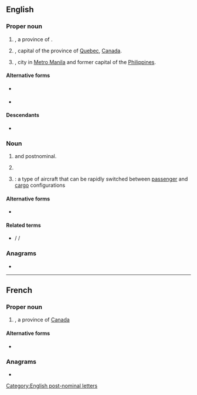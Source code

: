 {{also|Qc|qc|Qc.|Q.C.|Q. C.}}
==English==

===Proper noun===
{{en-proper noun}}

# {{lb|en|Canada}} {{abbreviation of|en|Quebec|nodot=1}}, a province of {{l|en|Canada}}.
#: {{coordinate terms|en|AB|BC|MB|NB|NL|NS|NT|NU|ON|PE|SK|YT}}
# {{lb|en|Canada}} {{abbreviation of|en|Quebec City|nodot=1}}, capital of the province of [[Quebec]], [[Canada]].
# {{lb|en|Philippines}} {{initialism of|en|Quezon City|nodot=1}}, city in [[Metro Manila]] and former capital of the [[Philippines]].

====Alternative forms====
* {{sense|Canadian province}} {{alter|en|Qc|Qc.}}
* {{sense|Canadian city}} {{alter|en|Q.C.|Q. C.}}

====Descendants====
* {{desc|bor=1|tl|Kyusi}}

===Noun===
{{en-noun|~}}

# {{lb|en|UK|Canada|New Zealand|occasionally|Australia}} {{initialism of|en|Queen's Counsel}} and postnominal.
# {{initialism of|en|quality control}}
# {{lb|en|aviation}} {{initialism of|en|[[quick]] [[change]]|nodot=1}}: a type of aircraft that can be rapidly switched between [[passenger]] and [[cargo]] configurations

====Alternative forms====
* {{alter|en|Q.C.|Q. C.}} {{q|not including ''chloroquine''}}

====Related terms====
* {{sense|Queen's Counsel}} {{l|en|KC}} / {{l|en|K.C.}} / {{l|en|K. C.}} {{gloss|King's Counsel}}

===Anagrams===
* {{anagrams|en|a=cq|CQ}}

[[Category:English post-nominal letters‎]]

----

==French==

===Proper noun===
{{fr-proper noun|m}}

# {{abbreviation of|fr|[[Québec]]|dot}}, a province of [[Canada]]

====Alternative forms====
* {{alt|fr|Qc|Qc.}}

===Anagrams===
* {{l|fr|CQ}}